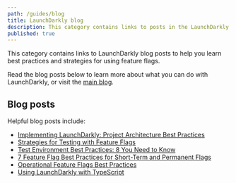 ```yaml
---
path: /guides/blog
title: LaunchDarkly blog
description: This category contains links to posts in the LaunchDarkly blog.
published: true
---
```


This category contains links to LaunchDarkly blog posts to help you learn best practices and strategies for using feature flags.

Read the blog posts below to learn more about what you can do with LaunchDarkly, or visit the [main blog](https://launchdarkly.com/blog/).

## Blog posts

Helpful blog posts include:

* [Implementing LaunchDarkly: Project Architecture Best Practices](https://launchdarkly.com/blog/implementing-launchdarkly-project-architecture-best-practices/)
* [Strategies for Testing with Feature Flags](https://launchdarkly.com/blog/testing-with-feature-flags/)
* [Test Environment Best Practices: 8 You Need to Know](https://launchdarkly.com/blog/test-environment-best-practices-8-you-need-to-know/)
* [7 Feature Flag Best Practices for Short-Term and Permanent Flags](https://launchdarkly.com/blog/best-practices-short-term-permanent-flags/)
* [Operational Feature Flags Best Practices](https://launchdarkly.com/blog/operational-flags-best-practices/)
* [Using LaunchDarkly with TypeScript](https://launchdarkly.com/blog/using-launchdarkly-with-typescript/)
